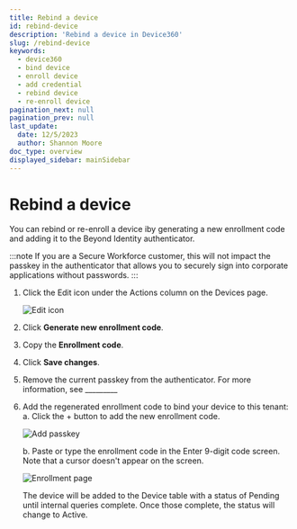 ```yaml
---
title: Rebind a device
id: rebind-device
description: 'Rebind a device in Device360'
slug: /rebind-device
keywords:
  - device360
  - bind device
  - enroll device
  - add credential
  - rebind device
  - re-enroll device
pagination_next: null
pagination_prev: null
last_update:
  date: 12/5/2023
  author: Shannon Moore
doc_type: overview
displayed_sidebar: mainSidebar
---
```

# Rebind a device

You can rebind or re-enroll a device iby generating a new enrollment code and adding it to the Beyond Identity authenticator. 

:::note 
If you are a Secure Workforce customer, this will not impact the passkey in the authenticator that allows you to securely sign into corporate applications without passwords.
:::

1. Click the Edit icon under the Actions column on the Devices page. 

   ![Edit icon](../images/devices/edit-icon.png)

2. Click **Generate new enrollment code**.

3. Copy the **Enrollment code**.

4. Click **Save changes**. 

5. Remove the current passkey from the authenticator. For more information, see _________ 
   
6. Add the regenerated enrollment code to bind your device to this tenant: 
  a. Click the + button to add the new enrollment code.

      ![Add passkey]("../images/devices/authenticator-add-passkey.png")

   b. Paste or type the enrollment code in the Enter 9-digit code screen. Note that a cursor doesn't appear on the screen. 
 
      ![Enrollment page]("../images/devices/authenticator-paste-code.png")

      The device will be added to the Device table with a status of Pending until internal queries complete. Once those complete, the status will change to Active. 